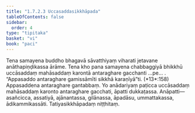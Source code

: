 ```yaml
---
title: "1.7.2.3 Uccasaddasikkhāpada"
tableOfContents: false
sidebar:
  order: 4
type: "tipitaka"
basket: "vi"
book: "paci"
---
```



<DynamicBreadcrumb />

<Division number="588" book="paci">

<Paragraph number="1745" book="paci">
Tena samayena buddho bhagavā sāvatthiyaṃ viharati jetavane anāthapiṇḍikassa ārāme. Tena kho pana samayena chabbaggiyā bhikkhū uccāsaddaṃ mahāsaddaṃ karontā antaraghare gacchanti …pe… .
</Paragraph>

<Paragraph number="1746" book="paci">
<Emphasis>“Appasaddo antaraghare gamissāmīti sikkhā karaṇīyā”</Emphasis>ti. (*13*:<Emphasis>158</Emphasis>)
</Paragraph>

<Paragraph number="1747" book="paci">
Appasaddena antaraghare gantabbaṃ. Yo anādariyaṃ paṭicca uccāsaddaṃ mahāsaddaṃ karonto antaraghare gacchati, āpatti dukkaṭassa.
</Paragraph>

<Paragraph number="1748" book="paci">
Anāpatti—  asañcicca, assatiyā, ajānantassa, gilānassa, āpadāsu, ummattakassa, ādikammikassāti.

</Paragraph>
</Division>

<Paragraph number="1749" type="center" book="paci">
Tatiyasikkhāpadaṃ niṭṭhitaṃ.
</Paragraph>